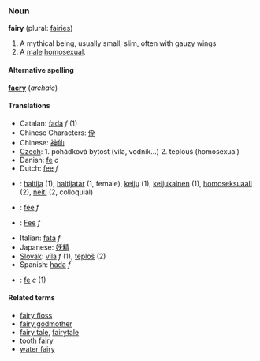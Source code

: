 ===Noun===
'''fairy''' (plural: [[fairies]])

# A mythical being, usually small, slim, often with gauzy wings
# A [[male]] [[homosexual]].

====Alternative spelling====
'''[[faery]]''' (''archaic'')

====Translations====
*Catalan: [[fada]] ''f'' (1)
*Chinese Characters: [[佺]]
*Chinese: [[神仙]]
*[[Czech]]: 1. pohádková bytost (víla, vodník...) 2. teplouš (homosexual)
*Danish: [[fe]] ''c''
*Dutch: [[fee]] ''f''
*{{fi}}: [[haltija]] (1), [[haltijatar]] (1, female), [[keiju]] (1), [[keijukainen]] (1), [[homoseksuaali]] (2), [[neiti]] (2, colloquial)
*{{fr}}: [[fée]] ''f''
*{{de}}: [[Fee]] ''f''
*Italian: [[fata]] ''f''
*Japanese: [[妖精]]
*[[Slovak]]: [[víla]] ''f'' (1), [[teploš]] (2)
*Spanish: [[hada]] ''f''
*{{sv}}: [[fe]] ''c'' (1)

====Related terms====
*[[fairy floss]]
*[[fairy godmother]]
*[[fairy tale]], [[fairytale]]
*[[tooth fairy]]
*[[water fairy]]